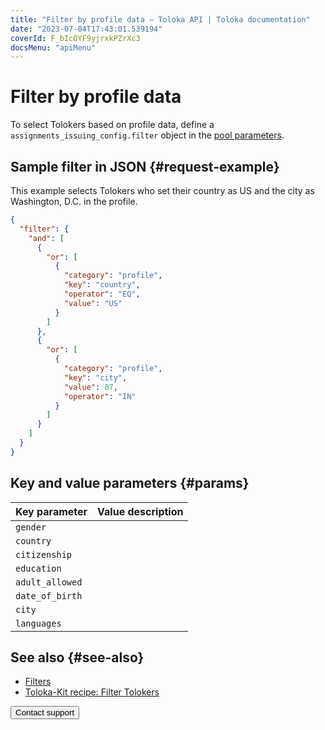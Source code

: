 ```yaml
---
title: "Filter by profile data — Toloka API | Toloka documentation"
date: "2023-07-04T17:43:01.539194"
coverId: F_bIcOYF9yjrxkPZrXc3
docsMenu: "apiMenu"
---
```



# Filter by profile data

To select Tolokers based on profile data, define a `assignments_issuing_config.filter` object in the [pool parameters](https://toloka.ai/docs/api/api-reference/#tag--pool).

## Sample filter in JSON {#request-example}

This example selects Tolokers who set their country as US and the city as Washington, D.C. in the profile.

```json
{
  "filter": {
    "and": [
      {
        "or": [
          {
            "category": "profile",
            "key": "country",
            "operator": "EQ",
            "value": "US"
          }
        ]
      },
      {
        "or": [
          {
            "category": "profile",
            "key": "city",
            "value": 87,
            "operator": "IN"
          }
        ]
      }
    ]
  }
}
```

## Key and value parameters {#params}

Key parameter | Value description
----- | -----
`gender` | <FilterProfileTable1/>
`country` | <FilterProfileTable2/>
`citizenship` | <FilterProfileTable3/>
`education` | <FilterProfileTable4/>
`adult_allowed` | <FilterProfileTable5/>
`date_of_birth` | <FilterProfileTable6/>
`city` | <FilterProfileTable7/>
`languages` | <FilterProfileTable8/>

## See also {#see-also}

- [Filters](/docs/guide/filters)
- [Toloka-Kit recipe: Filter Tolokers](/docs/toloka-kit/recipes/filter-tolokers/)

<Button themeColor="light" view="default" size="l" type="link" url="/docs/guide/troubleshooting/support?form-source=api-filter-profile">Contact support</Button>